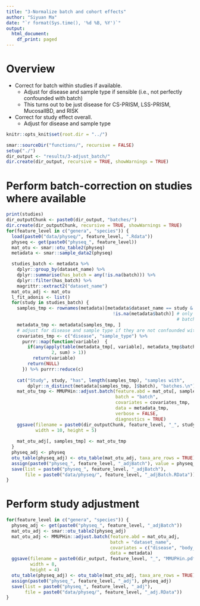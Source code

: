 ```yaml
---
title: "3-Normalize batch and cohort effects"
author: "Siyuan Ma"
date: "`r format(Sys.time(), '%d %B, %Y')`"
output:
  html_document:
    df_print: paged
---
```

# Overview
- Correct for batch within studies if available.
    - Adjust for disease and sample type if sensible (i.e., not perfectly confounded with batch)
    - This turns out to be just disease for CS-PRISM, LSS-PRISM, MucosalIBD, and RISK
- Correct for study effect overall.
    - Adjust for disease and sample type

```r
knitr::opts_knit$set(root.dir = "../")
```

```r
smar::sourceDir("functions/", recursive = FALSE)
setup("./")
dir_output <- "results/3-adjust_batch/"
dir.create(dir_output, recursive = TRUE, showWarnings = TRUE)
```

# Perform batch-correction on studies where available

```r
print(studies)
dir_outputChunk <- paste0(dir_output, "batches/")
dir.create(dir_outputChunk, recursive = TRUE, showWarnings = TRUE)
for(feature_level in c("genera", "species")) {
  load(paste0("data/physeq/", feature_level, ".Rdata"))
  physeq <- get(paste0("physeq_", feature_level))
  mat_otu <- smar::otu_table2(physeq)
  metadata <- smar::sample_data2(physeq)

  studies_batch <- metadata %>% 
    dplyr::group_by(dataset_name) %>% 
    dplyr::summarise(has_batch = any(!is.na(batch))) %>% 
    dplyr::filter(has_batch) %>% 
    magrittr::extract2("dataset_name")
  mat_otu_adj <- mat_otu
  l_fit_adonis <- list()
  for(study in studies_batch) {
    samples_tmp <- rownames(metadata)[metadata$dataset_name == study &
                                        !is.na(metadata$batch)] # only adjust for non-missing 
                                                                # batches!
    metadata_tmp <- metadata[samples_tmp, ]
    # adjust for disease and sample type if they are not confounded with batch
    covariates_tmp <- c("disease", "sample_type") %>% 
      purrr::map(function(variable)  {
        if(any(apply(table(metadata_tmp[, variable], metadata_tmp$batch) > 0,
                 2, sum) > 1))
          return(variable)
        return(NULL) 
      }) %>% purrr::reduce(c)
    
    cat("Study", study, "has", length(samples_tmp), "samples with",
        dplyr::n_distinct(metadata[samples_tmp, ]$batch), "batches.\n")
    mat_otu_tmp <- MMUPHin::adjust.batch(feature.abd = mat_otu[, samples_tmp],
                                         batch = "batch",
                                         covariates = covariates_tmp,
                                         data = metadata_tmp,
                                         verbose = FALSE,
                                         diagnostics = TRUE)
    ggsave(filename = paste0(dir_outputChunk, feature_level, "_", study, "_MUPPHin.pdf"),
           width = 10, height = 5)
    
    mat_otu_adj[, samples_tmp] <- mat_otu_tmp
  }
  physeq_adj <- physeq
  otu_table(physeq_adj) <- otu_table(mat_otu_adj, taxa_are_rows = TRUE)
  assign(paste0("physeq_", feature_level, "_adjBatch"), value = physeq_adj)
  save(list = paste0("physeq_", feature_level, "_adjBatch"),
       file = paste0("data/physeq/", feature_level, "_adjBatch.RData"))
}
```

# Perform study adjustment
```r
for(feature_level in c("genera", "species")) {
  physeq_adj <- get(paste0("physeq_", feature_level, "_adjBatch"))
  mat_otu_adj <- smar::otu_table2(physeq_adj)
  mat_otu_adj <- MMUPHin::adjust.batch(feature.abd = mat_otu_adj,
                                       batch = "dataset_name",
                                       covariates = c("disease", "body_site"),
                                       data = metadata)
  ggsave(filename = paste0(dir_output, feature_level, "_", "MMUPHin.pdf"),
         width = 8,
         height = 4)
  otu_table(physeq_adj) <- otu_table(mat_otu_adj, taxa_are_rows = TRUE)
  assign(paste0("physeq_", feature_level, "_adj"), physeq_adj)
  save(list = paste0("physeq_", feature_level, "_adj"),
       file = paste0("data/physeq/", feature_level, "_adj.RData"))
}
```